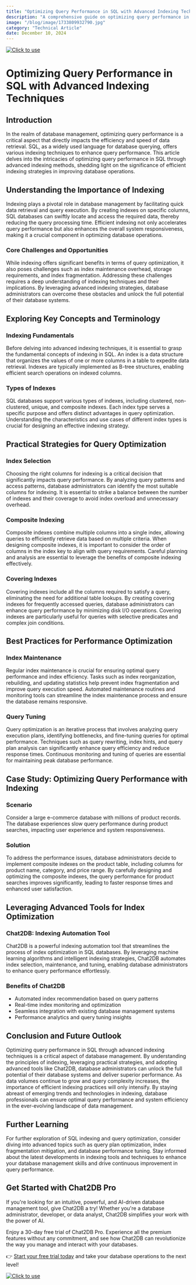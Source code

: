```yaml
---
title: "Optimizing Query Performance in SQL with Advanced Indexing Techniques"
description: "A comprehensive guide on optimizing query performance in SQL using advanced indexing techniques."
image: "/blog/image/1733809932790.jpg"
category: "Technical Article"
date: December 10, 2024
---
```

[![Click to use](/image/blog/bg/chat2db1.png)](https://app.chat2db.ai/)
# Optimizing Query Performance in SQL with Advanced Indexing Techniques


<Authors date="December 10, 2024">
  <Author name="Ethan Clarke" link="https://chat2db.ai" />
</Authors>

## Introduction

In the realm of database management, optimizing query performance is a critical aspect that directly impacts the efficiency and speed of data retrieval. SQL, as a widely used language for database querying, offers various indexing techniques to enhance query performance. This article delves into the intricacies of optimizing query performance in SQL through advanced indexing methods, shedding light on the significance of efficient indexing strategies in improving database operations.

## Understanding the Importance of Indexing

Indexing plays a pivotal role in database management by facilitating quick data retrieval and query execution. By creating indexes on specific columns, SQL databases can swiftly locate and access the required data, thereby reducing the query processing time. Efficient indexing not only accelerates query performance but also enhances the overall system responsiveness, making it a crucial component in optimizing database operations.

### Core Challenges and Opportunities

While indexing offers significant benefits in terms of query optimization, it also poses challenges such as index maintenance overhead, storage requirements, and index fragmentation. Addressing these challenges requires a deep understanding of indexing techniques and their implications. By leveraging advanced indexing strategies, database administrators can overcome these obstacles and unlock the full potential of their database systems.

## Exploring Key Concepts and Terminology

### Indexing Fundamentals

Before delving into advanced indexing techniques, it is essential to grasp the fundamental concepts of indexing in SQL. An index is a data structure that organizes the values of one or more columns in a table to expedite data retrieval. Indexes are typically implemented as B-tree structures, enabling efficient search operations on indexed columns.

### Types of Indexes

SQL databases support various types of indexes, including clustered, non-clustered, unique, and composite indexes. Each index type serves a specific purpose and offers distinct advantages in query optimization. Understanding the characteristics and use cases of different index types is crucial for designing an effective indexing strategy.

## Practical Strategies for Query Optimization

### Index Selection

Choosing the right columns for indexing is a critical decision that significantly impacts query performance. By analyzing query patterns and access patterns, database administrators can identify the most suitable columns for indexing. It is essential to strike a balance between the number of indexes and their coverage to avoid index overload and unnecessary overhead.

### Composite Indexing

Composite indexes combine multiple columns into a single index, allowing queries to efficiently retrieve data based on multiple criteria. When designing composite indexes, it is important to consider the order of columns in the index key to align with query requirements. Careful planning and analysis are essential to leverage the benefits of composite indexing effectively.

### Covering Indexes

Covering indexes include all the columns required to satisfy a query, eliminating the need for additional table lookups. By creating covering indexes for frequently accessed queries, database administrators can enhance query performance by minimizing disk I/O operations. Covering indexes are particularly useful for queries with selective predicates and complex join conditions.

## Best Practices for Performance Optimization

### Index Maintenance

Regular index maintenance is crucial for ensuring optimal query performance and index efficiency. Tasks such as index reorganization, rebuilding, and updating statistics help prevent index fragmentation and improve query execution speed. Automated maintenance routines and monitoring tools can streamline the index maintenance process and ensure the database remains responsive.

### Query Tuning

Query optimization is an iterative process that involves analyzing query execution plans, identifying bottlenecks, and fine-tuning queries for optimal performance. Techniques such as query rewriting, index hints, and query plan analysis can significantly enhance query efficiency and reduce response times. Continuous monitoring and tuning of queries are essential for maintaining peak database performance.

## Case Study: Optimizing Query Performance with Indexing

### Scenario

Consider a large e-commerce database with millions of product records. The database experiences slow query performance during product searches, impacting user experience and system responsiveness.

### Solution

To address the performance issues, database administrators decide to implement composite indexes on the product table, including columns for product name, category, and price range. By carefully designing and optimizing the composite indexes, the query performance for product searches improves significantly, leading to faster response times and enhanced user satisfaction.

## Leveraging Advanced Tools for Index Optimization

### Chat2DB: Indexing Automation Tool

Chat2DB is a powerful indexing automation tool that streamlines the process of index optimization in SQL databases. By leveraging machine learning algorithms and intelligent indexing strategies, Chat2DB automates index selection, maintenance, and tuning, enabling database administrators to enhance query performance effortlessly.

### Benefits of Chat2DB

- Automated index recommendation based on query patterns
- Real-time index monitoring and optimization
- Seamless integration with existing database management systems
- Performance analytics and query tuning insights

## Conclusion and Future Outlook

Optimizing query performance in SQL through advanced indexing techniques is a critical aspect of database management. By understanding the principles of indexing, leveraging practical strategies, and adopting advanced tools like Chat2DB, database administrators can unlock the full potential of their database systems and deliver superior performance. As data volumes continue to grow and query complexity increases, the importance of efficient indexing practices will only intensify. By staying abreast of emerging trends and technologies in indexing, database professionals can ensure optimal query performance and system efficiency in the ever-evolving landscape of data management.

## Further Learning

For further exploration of SQL indexing and query optimization, consider diving into advanced topics such as query plan optimization, index fragmentation mitigation, and database performance tuning. Stay informed about the latest developments in indexing tools and techniques to enhance your database management skills and drive continuous improvement in query performance.

## Get Started with Chat2DB Pro

If you're looking for an intuitive, powerful, and AI-driven database management tool, give Chat2DB a try! Whether you're a database administrator, developer, or data analyst, Chat2DB simplifies your work with the power of AI.

Enjoy a 30-day free trial of Chat2DB Pro. Experience all the premium features without any commitment, and see how Chat2DB can revolutionize the way you manage and interact with your databases.

👉 [Start your free trial today](https://app.chat2db.ai/) and take your database operations to the next level!

[![Click to use](/image/blog/bg/chat2db.jpg)](https://app.chat2db.ai/)